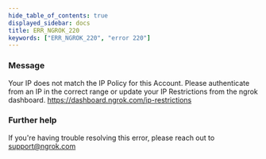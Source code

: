```yaml
---
hide_table_of_contents: true
displayed_sidebar: docs
title: ERR_NGROK_220
keywords: ["ERR_NGROK_220", "error 220"]
---
```


### Message

Your IP does not match the IP Policy for this Account. Please authenticate from an IP in the correct range or update your IP Restrictions from the ngrok dashboard. https://dashboard.ngrok.com/ip-restrictions

### Further help

If you're having trouble resolving this error, please reach out to [support@ngrok.com](mailto:support@ngrok.com?subject=Help%20with%20ERR_NGROK_220)
